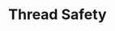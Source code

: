 ---
id: "q_jv1054"
questionType: "TRUE_FALSE"
title: "Thread Safety"
statement: "The 'ArrayList' class in Java is synchronized by default."
difficulty: "MEDIUM"
category: "Java"
correctAnswer: false
explanation: "ArrayList is not synchronized. Use 'Collections.synchronizedList()' or 'CopyOnWriteArrayList' for thread safety."
---